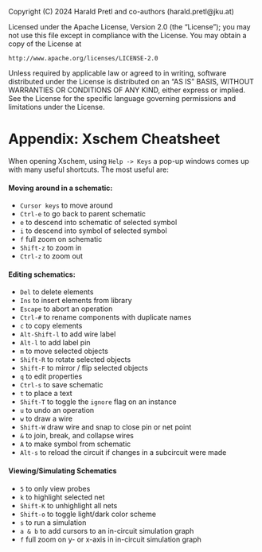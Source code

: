 ::: {.content-hidden}
Copyright (C) 2024 Harald Pretl and co-authors (harald.pretl@jku.at)

Licensed under the Apache License, Version 2.0 (the "License");
you may not use this file except in compliance with the License.
You may obtain a copy of the License at

    http://www.apache.org/licenses/LICENSE-2.0

Unless required by applicable law or agreed to in writing, software
distributed under the License is distributed on an "AS IS" BASIS,
WITHOUT WARRANTIES OR CONDITIONS OF ANY KIND, either express or implied.
See the License for the specific language governing permissions and
limitations under the License.
:::

# Appendix: Xschem Cheatsheet {#sec-xschem-cheatsheet}

When opening Xschem, using `Help -> Keys` a pop-up windows comes up with many useful shortcuts. The most useful are:

#### Moving around in a schematic:

- `Cursor keys` to move around
- `Ctrl-e` to go back to parent schematic
- `e` to descend into schematic of selected symbol
- `i` to descend into symbol of selected symbol
- `f` full zoom on schematic
- `Shift-z` to zoom in
- `Ctrl-z` to zoom out

#### Editing schematics:

- `Del` to delete elements
- `Ins` to insert elements from library
- `Escape` to abort an operation
- `Ctrl-#` to rename components with duplicate names
- `c` to copy elements
- `Alt-Shift-l` to add wire label
- `Alt-l` to add label pin
- `m` to move selected objects
- `Shift-R` to rotate selected objects
- `Shift-F` to mirror / flip selected objects
- `q` to edit properties
- `Ctrl-s` to save schematic
- `t` to place a text
- `Shift-T` to toggle the `ignore` flag on an instance
- `u` to undo an operation
- `w` to draw a wire
- `Shift-W` draw wire and snap to close pin or net point
- `&` to join, break, and collapse wires
- `A` to make symbol from schematic
- `Alt-s` to reload the circuit if changes in a subcircuit were made

#### Viewing/Simulating Schematics

- `5` to only view probes
- `k` to highlight selected net
- `Shift-K` to unhighlight all nets
- `Shift-o` to toggle light/dark color scheme
- `s` to run a simulation
- `a & b` to add cursors to an in-circuit simulation graph
- `f` full zoom on y- or x-axis in in-circuit simulation graph
